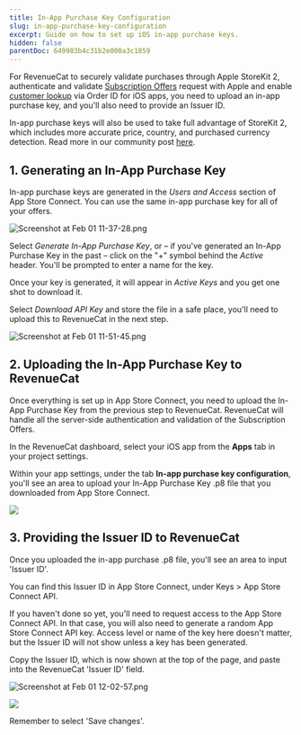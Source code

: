 ```yaml
---
title: In-App Purchase Key Configuration
slug: in-app-purchase-key-configuration
excerpt: Guide on how to set up iOS in-app purchase keys.
hidden: false
parentDoc: 649983b4c31b2e000a3c1859
---
```

For RevenueCat to securely validate purchases through Apple StoreKit 2, authenticate and validate [Subscription Offers](/docs/subscription-guidance/subscription-offers/ios-subscription-offers) request with Apple and enable [customer lookup](/docs/dashboard-and-metrics/customer-lists#find-an-individual-customer) via Order ID for iOS apps, you need to upload an in-app purchase key, and you'll also need to provide an Issuer ID.

In-app purchase keys will also be used to take full advantage of StoreKit 2, which includes more accurate price, country, and purchased currency detection. Read more in our community post [here](https://community.revenuecat.com/revenuecat-announcements-2/prepare-for-storekit-2-updates-to-historical-data-3786?fid=2&tid=3786). 

## 1. Generating an In-App Purchase Key

In-app purchase keys are generated in the _Users and Access_ section of App Store Connect. You can use the same in-app purchase key for all of your offers.

![](https://files.readme.io/3b3a6dc-Screenshot_at_Feb_01_11-37-28.png "Screenshot at Feb 01 11-37-28.png")



Select _Generate In-App Purchase Key_, or – if you've generated an In-App Purchase Key in the past – click on the "+" symbol behind the _Active_ header. You'll be prompted to enter a name for the key. 

Once your key is generated, it will appear in _Active Keys_ and you get one shot to download it. 

Select _Download API Key_ and store the file in a safe place, you'll need to upload this to RevenueCat in the next step.

![](https://files.readme.io/55a58f1-Screenshot_at_Feb_01_11-51-45.png "Screenshot at Feb 01 11-51-45.png")



## 2. Uploading the In-App Purchase Key to RevenueCat

Once everything is set up in App Store Connect, you need to upload the In-App Purchase Key from the previous step to RevenueCat. RevenueCat will handle all the server-side authentication and validation of the Subscription Offers.

In the RevenueCat dashboard, select your iOS app from the **Apps** tab in your project settings.

Within your app settings, under the tab **In-app purchase key configuration**, you'll see an area to upload your In-App Purchase Key .p8 file that you downloaded from App Store Connect.


![](https://github.com/RevenueCat/revenuecat-docs/assets/5860245/ae091b84-891d-4132-842c-3d35d9c66d4a)



## 3. Providing the Issuer ID to RevenueCat

Once you uploaded the in-app purchase .p8 file, you'll see an area to input 'Issuer ID'.

You can find this Issuer ID in App Store Connect, under Keys > App Store Connect API.

If you haven't done so yet, you'll need to request access to the App Store Connect API. In that case, you will also need to generate a random App Store Connect API key. Access level or name of the key here doesn't matter, but the Issuer ID will not show unless a key has been generated.

Copy the Issuer ID, which is now shown at the top of the page, and paste into the RevenueCat 'Issuer ID' field. 

![](https://files.readme.io/ab962c9-Screenshot_at_Feb_01_12-02-57.png "Screenshot at Feb 01 12-02-57.png")


![](https://github.com/RevenueCat/revenuecat-docs/assets/5860245/fdd4e307-8eaa-4bfe-a3e4-56f590106991)



Remember to select 'Save changes'.

